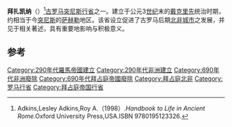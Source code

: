 {{Infobox Former Subdivision
|native_name = 拜扎凯纳行省
|conventional_long_name = {{aut|Byzacena}}
|common_name = Byzacena
|continent = 非洲
|subdivision = [[羅馬帝國行省|行省]]
|nation = [[羅馬帝國|羅馬帝國]]
|era = [[古代史|古代]]
|capital ={{tsl|en|Hadrumetum|哈德鲁梅}}
|title_leader =
|image_map = 
|image_map_caption = 
|life_span =
|year_start = 293年
|event_start = [[戴克里先|戴克里先]]设立
|year_end = 698年
|event_end = 阿拉伯－拜占庭战争
}}
'''拜扎凯纳'''（{{lang-en|Byzacena}}）<ref>Adkins,Lesley Adkins,Roy A.（1998）.''Handbook to Life in Ancient Rome''.Oxford University Press,USA.ISBN 9780195123326.</ref>[[古罗马|古罗马]][[突尼斯|突尼斯]][[行省|行省]]之一。建立于公元3[[世纪|世纪]]末的[[戴克里先|戴克里先]]统治时期，约相当于今[[突尼斯|突尼斯]]的[[萨赫勒|萨赫勒]]地区。该省设立促进了古罗马后期[[北非|北非]][[城市|城市]]之发展，并见于相关著述，具有重要地影响与积极意义。

== 参考 ==
{{reflist}}

{{罗马帝国管区}}

{{古罗马小作品}}

[[Category:290年代羅馬帝國建立|Category:290年代羅馬帝國建立]]
[[Category:290年代非洲建立|Category:290年代非洲建立]]
[[Category:690年代非洲廢除|Category:690年代非洲廢除]]
[[Category:690年代拜占庭帝國廢除|Category:690年代拜占庭帝國廢除]]
[[Category:拜占庭北非|Category:拜占庭北非]]
[[Category:罗马行省|Category:罗马行省]]
[[Category:拜占庭帝国行省|Category:拜占庭帝国行省]]